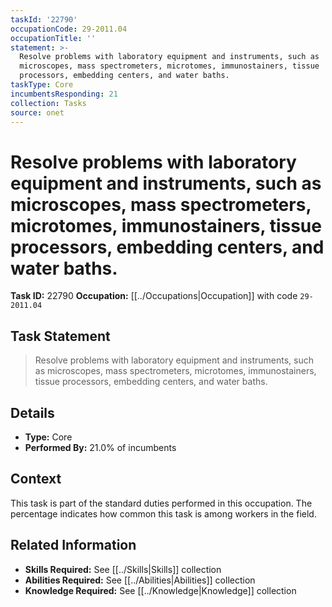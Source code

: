 ```yaml
---
taskId: '22790'
occupationCode: 29-2011.04
occupationTitle: ''
statement: >-
  Resolve problems with laboratory equipment and instruments, such as
  microscopes, mass spectrometers, microtomes, immunostainers, tissue
  processors, embedding centers, and water baths.
taskType: Core
incumbentsResponding: 21
collection: Tasks
source: onet
---
```

# Resolve problems with laboratory equipment and instruments, such as microscopes, mass spectrometers, microtomes, immunostainers, tissue processors, embedding centers, and water baths.

**Task ID:** 22790
**Occupation:** [[../Occupations|Occupation]] with code `29-2011.04`

## Task Statement

> Resolve problems with laboratory equipment and instruments, such as microscopes, mass spectrometers, microtomes, immunostainers, tissue processors, embedding centers, and water baths.

## Details

- **Type:** Core
- **Performed By:** 21.0% of incumbents

## Context

This task is part of the standard duties performed in this occupation. The percentage indicates how common this task is among workers in the field.

## Related Information

- **Skills Required:** See [[../Skills|Skills]] collection
- **Abilities Required:** See [[../Abilities|Abilities]] collection
- **Knowledge Required:** See [[../Knowledge|Knowledge]] collection
